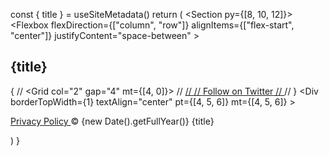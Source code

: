 
  const { title } = useSiteMetadata()
  return (
    <Section py={[8, 10, 12]}>
      <Container>
        <Flexbox
          flexDirection={["column", "row"]}
          alignItems={["flex-start", "center"]}
          justifyContent="space-between"
        >
          <H2 m="0" fontSize="xl|2xl|3xl">
            {title}
          </H2>
          <NavMenu
            name="footer-example"
            dropdown={false}
            expand={false}
            my="6|0"
            gap="4|8"
          />
        {
          // <Grid col="2" gap="4" mt={[4, 0]}>
          //   <A href="#" color="text">
          //     <Icon name="twitter" size={5} />
          //     <VisuallyHidden>Follow on Twitter</VisuallyHidden>
          //   </A>
          // </Grid>
        }
        </Flexbox>
        <Div
          borderTopWidth={1}
          textAlign="center"
          pt={[4, 5, 6]}
          mt={[4, 5, 6]}
        >
          <P fontSize="sm" mt="0">
            <A href="/privacy-policy" color="text">
                Privacy Policy
            </A>
             © {new Date().getFullYear()} {title}
          </P>
        </Div>
      </Container>
    </Section>
  )
}

